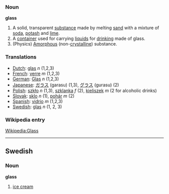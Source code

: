 ===Noun===
'''glass'''

# A solid, transparent [[substance]] made by melting [[sand]] with a mixture of [[soda]], [[potash]] and [[lime]].
# A [[container]] used for carrying [[liquid]]s for [[drink]]ing made of glass.
# (Physics) [[Amorphous]] (non-[[crystalline]]) substance.

===Translations===
*[[Dutch]]: [[glas]] ''n'' (1,2,3)
*[[French]]: [[verre]] ''m'' (1,2,3)
*[[German]]: [[Glas]] ''n'' (1,2,3)
*[[Japanese]]: [[ガラス]] (garasu) (1,3), [[グラス]] (gurasu) (2)
*[[Polish]]: [[szkło]] ''n'' (1,3), [[szklanka]] ''f'' (2), [[kieliszek]] ''m'' (2 for alcoholic drinks)
*[[Slovak]]: [[sklo#Slovak|sklo]] ''n'' (1), [[pohár#Slovak|pohár]] ''m'' (2)
*[[Spanish]]: [[vidrio]] ''m'' (1,2,3)
*[[Swedish]]: [[glas]] ''n'' (1, 2, 3)

===Wikipedia entry===

[[Wikipedia:Glass]]

----
==Swedish==
===Noun===
'''glass'''

#[[ice cream]]